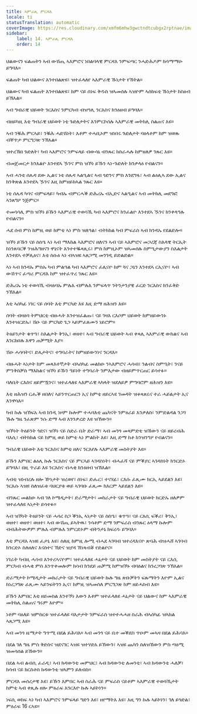 ```yaml
---
title: ኣምራጺ ምርዳእ
locale: ti
statusTranslation: automatic
coverImage: https://res.cloudinary.com/xmfm6mhw3gwctndtcubgx2rptnae/image/upload/v1741354419/small_cover_la_gran_rebelion_28716e29d2.webp
sidebar:
    label: 14. ኣምራጺ ምርዳእ
    order: 14
---
```

ህልውናን ፍልጠትን ኣብ ውሽጢ ኣእምሮና ነበልባላዊ ምርዳእ ንምፍጣር ንሓድሕዶም ክሳማማዑ ይግባእ።

ፍልጠት ካብ ህልውና እንተበልጽዩ፣ ዝተፈላለየ ኣእምራዊ ኹነታት የኸትል።

ህልውና ካብ ፍልጠት እንተበልጽዩ፣ ከም ናይ ሰነፍ ቅዱስ ዝኣመሰሉ ኣዝዮም ኣሰከፍቲ ኹነታት ከስዕብ ይኽእል።

ኣብ ግብራዊ ህይወት ንርእስና ንምርካብ ብዝዓሊ ንርእስና ክንዕዘብ ይግባእ።

ብዘይካዚ እቲ ግብራዊ ህይወት ነቲ ጉድለታትና እንምርኮሰሉ ኣእምራዊ መትከሊ ስልጠና እዩ።

ኣብ ንቑሕ ምርኣይ፣ ንቑሕ ሓድሽነት፣ እቶም ተሓቢኦም ዝነበሩ ጉድለታት ባዕላቶም ከም ዝወጹ ብቐጥታ ምርግጋጽ ንኽእል።

ዝተረኽበ ጉድለት፣ ካብ ኣእምሮና ንምፍላይ ብውሳኔ ብንጹር ክስራሓሉ ከምዘለዎ ንጹር እዩ።

ብመጀመርታ ክንእልዮ እንተደኣ ዄንና ምስ ዝኾነ ይኹን ኣነ-ጉድለት ክንቃላዕ የብልናን።

ኣብ ሓንቲ ሰሌዳ ደው ኢልና ነቲ ሰሌዳ ኣልዒልና ኣብ ጎድንና ምስ እንደግፋ፣ ኣብ ልዕሊኣ ደው ኢልና ክንቅጽል እንተደኣ ዄንና እዚ ከምዘይከኣል ንጹር እዩ።

ነቲ ሰሌዳ ካባና ብምፍላይ፣ ካብኡ ብምርሓቕ ድሕሪኡ ብኢድና ኣልዒልና ኣብ መትከሊ መደግፎ ኣንጸግዖ ንጅምር።

ተመሳሳሊ ምስ ዝኾነ ይኹን ኣእምራዊ ተወሳኺ ካብ ኣእምሮና ክንፈልዮ እንተደኣ ዄንና ክንቀላዓሉ የብልናን።

ሓደ ሰብ ምስ ከምዚ ወይ ከምቲ ኣነ ምስ ዝለዓል፣ ብትክክል ካብ ምፍራስ ኣብ ክንዳኡ የደልድሎ።

ዝኾነ ይኹን ናይ ስስዔ ኣነ ኣብ ማእከል ኣእምሮና ዘለናን ኣብ ናይ ኣእምሮና መጋረጃ ስእላዊ ትርኢት ከነንጸባርቕ ንዝሕግዘናን ዋኒናት እንተተቘጻጺሩ፣ ምስ ከምዚኦም ዝኣመሰሉ ስምዒታውያን ስእልታት እንተደኣ ተቓሊዕና፣ እቲ ስሱዕ ኣነ ብኣዝዩ ኣጸጋሚ መንገዲ ይድልድል።

ኣነ ኣብ ክንዳኡ ምስኡ ካብ ምልዓል ካብ ኣእምሮና ፈሊናዮ ከም ጓና ጋኔን እንተደኣ ርኢናዮ፣ ኣብ ውሽጥና ፈጣሪ ምርዳእ ከም ዝተፈጥረ ንጹር እዩ።

ድሕሪኡ ነቲ ተወሳኺ ብዛዕባኡ ምሉእ ብምሉእ ንምፍላጥ ንትንታንያዊ ፈርድ ንርእስና ክንፈቅድ ንኽእል።

እቲ ኣሰካፊ ነገር ናይ ሰባት እቲ ምርካድ እዩ እዚ ድማ ዘሕዝን እዩ።

ሰባት ብዛዕባ ትምህርቲ ብዙሓት እንተዝፈልጡ፣ ናይ ገዛእ ርእሶም ህይወት ከምዘይውንኑ እንተዝርድኡ፣ ሽዑ ናይ ምርካድ ጌጋ ኣይምፈጸሙን ነይሮም።

ትዕይንታት ቁጥዓ፣ ስእልታት ቅንኢ፣ ወዘተ፣ ኣብ ግብራዊ ህይወት ኣብ ቀጻሊ ኣእምራዊ ውክልና ኣብ እንርከበሉ እዋን ጠቓሚት እያ።

ሽዑ ሓሳባትና፣ ድሌታትና፣ ተግባራትና ከምዘይውንነና ንርዳእ።

ብዙሓት ኣነታት ከም መጻእተኛታት ብኣሰካፊ መልክዑ ንኣእምሮና ሓሳብ፣ ንልብና ስምዒት፣ ንናይ ምንቅስቓስ ማእከልና ዝኾነ ይኹን ዓይነት ተግባራት ንምእታው ብዘይምጥርጠር ይሳተፉ።

ባለቤት ርእስና ዘይምዃንና፣ ዝተፈላለዩ ኣእምራዊ ኣካላት ዝደለይዎ ምግባሮም ዘሕዝን እዩ።

እቲ ዘሕዝን ርሑቕ ዘበለና ኣይንጥርጠርን ኢና ከምቲ ዘይርኣዩ ገመዳት ዝቆጻጸሩና ተራ ሓይልታት ኢና እንዋሳእ።

ካብ ኩሉ ዝኸፍአ ኣብ ክንዲ ነዞም ኩሎም ተሓባእቲ ጨካናት ንምዕራይ እንቃለስ፣ ንምድልዳል ንጋገ ኹሉ ግዜ ንፈጽም ንሱ ድማ ኣብ እንንቃረድ እዩ ዝኸውን።

ዝኾነት ትዕይንት ጎደና፣ ዝኾነ ናይ ስድራ ቤት ድራማ፣ ኣብ መንጎ መጻምድቲ ዝኸውን ናይ ዘይረብሕ ባእሲ፣ ብትክክል ናይ ከምዚ ወይ ከምቲ ኣነ ምልክት እዩ፣ እዚ ድማ ከቶ ክንዝንግዖ የብልናን።

ግብራዊ ህይወት እቲ ንርእስና ከምቲ ዘለና ንርእየሉ ኣእምራዊ መስትያት እዩ።

ይኹን እምበር ልዕሊ ኩሉ ንርእስና ናይ ምርኣይ ኣገዳስነት፣ ብሓፈሻ ናይ ምቕያር ኣገዳስነት ክንርድኦ ይግባእ፣ በዚ ጥራይ እዩ ንርእስና ብሓቂ ክንዕዘብ ዝኽእል።

ኣብቲ ዝነብረሉ ዘሎ ዅነታት ዝረወየ፣ ሰነፍ፣ ድሑር፣ ተናሃፊ፣ ርእሱ ፈጺሙ ክርኢ ኣይደልን እዩ፣ ንርእሱ ኣዝዩ ስለዝፈቱ ባህርያቱ ወይ ኣገባቡ ፈጺሙ ክእርም ኣይደልን እዩ።

ብንጹር መልክዑ ኣብ ገለ ኮሜዲታት፣ ድራማታት፣ መከራታት ናይ ግብራዊ ህይወት ክርድኡ ዘለዎም ዝተፈላለዩ ኣነታት ይሳተፉ።

ኣብ ዝኾነት ትዕይንት ናይ ሓሳረ ስጋ ቕንኢ ኣነታት ናይ ስስዔ፣ ቁጥዓ፣ ናይ ርእሲ ፍቕሪ፣ ቅንኢ፣ ወዘተ፣ ወዘተ፣ ወዘተ፣ ኣብ ውሽጢ ይኣትዉ፣ ንሳቶም ድማ ንምፍራስ ብንጹር ዕላማ ኩሎም ብብሕትውዎም ምሉእ ብምሉእ ንምርድኦም ብትንታኔ ክፍረዱ ይግባእ።

እቲ ምርዳእ ኣዝዩ ፈታኒ እዩ፣ ስለዚ ከምዚ ሎሚ ብሓደ ኣገባብ ዝተረዳእናዮ ጽባሕ ብዝሓሸ ኣገባብ ክንርድኦ ስለዘለና እናሰተና ኸድና ዝያዳ ኸነጻብቖ የድልየና።

ነገራት ካብዚ ሓሳብ እንተረኣናዮም፣ ዝተፈላለዩ ሓኔታት ናይ ህይወት ከም መስትያት ናይ ርእሲ ምርካብ ብሓቂ ምስ እንጥቀመሎም ክሳብ ክንደይ ጠቓሚ ከምዝኾኑ ብባዕልና ክንረጋገጽ ንኽእል።

ድራማታት ኮሜዲታት መከራታት ናይ ግብራዊ ህይወት ኩሉ ግዜ ጽቡቓትን ፍጹማትን እዮም ኢልና ከነረጋግጽ ፈጺሙ ኣይንፍትንን ኢና፣ ከምዚ ዝኣመሰለ ምርግጋጽ ከም ዘይሓስብ እዩ።

ይኹን እምበር እቲ ዘይመስል እንተኾነ እውን እቶም ዝተፈላለዩ ሓኔታት ናይ ህልውና ከም ኣእምራዊ መትከሊ ስልጠና ግሩም እዮም።

ነቶም ባዕለይ ዝምስርቱ ዝተፈላለዩ ባእታታት ንምፍራስ ዝተተሓሓዘ ስራሕ ብኣሰካፊ ዝኣክል ኣጸጋሚ እዩ።

ኣብ መንጎ ዜማታት ግጥሚ በደል ይሕባእ። ኣብ መንጎ ናይ ቤተ መቕደስ ጥዑም መኣዛ በደል ይሕባእ።

በደል ገለ ግዜ ምስ ቅድስና ዝደናገር ኣዝዩ ዝተሃድአ ይኸውን፣ ኣዝዩ ጨካን ስለዝኸውን ምስ ጣዕሚ ዝመሳሰል ይኸውን።

በደል ኣብ ልብሲ ፈራዲ፣ ኣብ ክዳውንቲ መምህር፣ ኣብ ክዳውንቲ ለመንቲ፣ ኣብ ክዳውንቲ ሓለቓ፣ ክሳብ ናይ ክርስቶስ ክዳውንቲ ዝኣምን ይለብስ።

ምርዳእ መሰረታዊ እዩ፣ ይኹን እምበር ኣብ ስራሕ ናይ ምፍራስ ናይቶም ኣእምራዊ ተወሳኺታት ከምቲ ኣብ ቀጺሉ ዘሎ ምዕራፍ እንርእዮ ኩሉ ኣይኮነን።

ነፍሲ ወከፍ ኣነ ካብ ኣእምሮና ንምፍላይ ግድን እዩ፣ ዘየማትእ እዩ፣ እዚ ግን ኩሉ ኣይኮነን፣ ገለ ይጎድል፣ ምዕራፍ 16 ርኣዩ።

